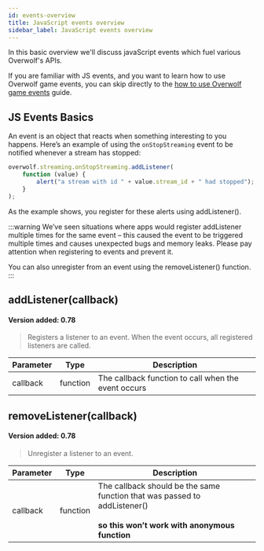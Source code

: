 ```yaml
---
id: events-overview
title: JavaScript events overview
sidebar_label: JavaScript events overview
---
```

In this basic overview we'll discuss javaScript events which fuel various Overwolf's APIs.  

If you are familiar with JS events, and you want to learn how to use Overwolf game events, you can skip directly to the [how to use Overwolf game events](.) guide.

## JS Events Basics

An event is an object that reacts when something interesting to you happens. Here’s an example of using the `onStopStreaming` event to be notified whenever a stream has stopped:

```js
overwolf.streaming.onStopStreaming.addListener(
    function (value) {
        alert("a stream with id " + value.stream_id + " had stopped");
    }
);
```

As the example shows, you register for these alerts using addListener().

:::warning
We’ve seen situations where apps would register addListener multiple times for the same event – this caused the event to be triggered multiple times and causes unexpected bugs and memory leaks. Please pay attention when registering to events and prevent it.

You can also unregister from an event using the removeListener() function.
:::

## addListener(callback)

#### Version added: 0.78 

> Registers a listener to an event. When the event occurs, all registered listeners are called.

Parameter     | Type     | Description                                                                       |
--------------| -------- | --------------------------------------------------------------------------------- |
callback      | function | The callback function to call when the event occurs                               |

## removeListener(callback)

#### Version added: 0.78 

> Unregister a listener to an event.

Parameter     | Type     | Description                                                                                                                 |
--------------| -------- | --------------------------------------------------------------------------------------------------------------------------- |
callback      | function | The callback should be the same function that was passed to addListener()<br></br>**so this won’t work with anonymous function**  |
